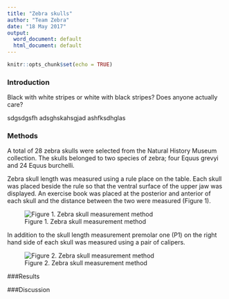 ```yaml
---
title: "Zebra skulls"
author: "Team Zebra"
date: "18 May 2017"
output:
  word_document: default
  html_document: default
---
```


```r
knitr::opts_chunk$set(echo = TRUE)
```

### Introduction
Black with white stripes or white with black stripes? 
Does anyone actually care?

sdgsdgsfh adsghskahsgjad ashfksdhglas 

### Methods
A total of 28 zebra skulls were selected from the Natural History Museum collection. The skulls belonged to two species of zebra; four Equus grevyi and 24 Equus burchelli. 

Zebra skull length was measured using a rule place on the table. Each skull was placed beside the rule so that the ventral surface of the upper jaw was displayed. An exercise book was placed at the posterior and anterior of each skull and the distance between the two were measured (Figure 1).

![Figure 1. Zebra skull measurement method](IMG_0708.JPG)


In addition to the skull length measurement premolar one (P1) on the right hand side of each skull was measured using a pair of calipers.


![Figure 2. Zebra skull measurement method](IMG_0712.JPG)



###Results


###Discussion
